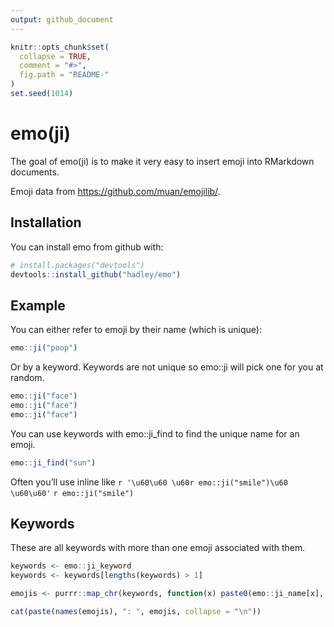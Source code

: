 ```yaml
---
output: github_document
---
```


<!-- README.md is generated from README.Rmd. Please edit that file -->

```r
knitr::opts_chunk$set(
  collapse = TRUE,
  comment = "#>",
  fig.path = "README-"
)
set.seed(1014)
```

# emo(ji)

The goal of emo(ji) is to make it very easy to insert emoji into RMarkdown documents.

Emoji data from <https://github.com/muan/emojilib/>.

## Installation

You can install emo from github with:

```R
# install.packages("devtools")
devtools::install_github("hadley/emo")
```

## Example

You can either refer to emoji by their name (which is unique):

```r
emo::ji("poop")
```

Or by a keyword. Keywords are not unique so emo::ji will pick one for you at random.

```r
emo::ji("face")
emo::ji("face")
emo::ji("face")
```

You can use keywords with emo::ji_find to find the unique name for an emoji.

```r
emo::ji_find("sun")
```

Often you'll use inline like `r '\u60\u60 \u60r emo::ji("smile")\u60 \u60\u60'` `r emo::ji("smile")`

## Keywords

These are all keywords with more than one emoji associated with them.

```r
keywords <- emo::ji_keyword
keywords <- keywords[lengths(keywords) > 1]

emojis <- purrr::map_chr(keywords, function(x) paste0(emo::ji_name[x], collapse = ""))

cat(paste(names(emojis), ": ", emojis, collapse = "\n"))
```
